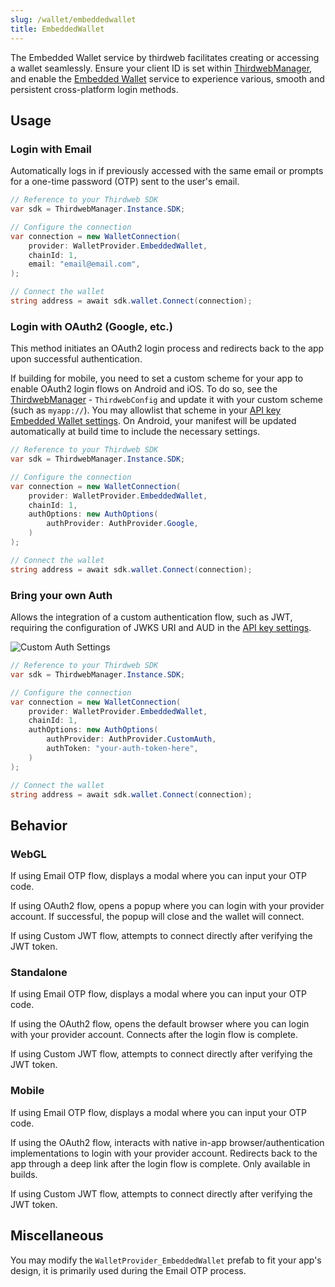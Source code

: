```yaml
---
slug: /wallet/embeddedwallet
title: EmbeddedWallet
---
```


The Embedded Wallet service by thirdweb facilitates creating or accessing a wallet seamlessly. Ensure your client ID is set within [ThirdwebManager](/unity/thirdwebmanager), and enable the [Embedded Wallet](/embedded-wallet) service to experience various, smooth and persistent cross-platform login methods.

## Usage

### Login with Email

Automatically logs in if previously accessed with the same email or prompts for a one-time password (OTP) sent to the user's email.

```csharp
// Reference to your Thirdweb SDK
var sdk = ThirdwebManager.Instance.SDK;

// Configure the connection
var connection = new WalletConnection(
    provider: WalletProvider.EmbeddedWallet,
    chainId: 1,
    email: "email@email.com",
);

// Connect the wallet
string address = await sdk.wallet.Connect(connection);
```

### Login with OAuth2 (Google, etc.)

This method initiates an OAuth2 login process and redirects back to the app upon successful authentication.

If building for mobile, you need to set a custom scheme for your app to enable OAuth2 login flows on Android and iOS.
To do so, see the [ThirdwebManager](/unity/thirdwebmanager) - `ThirdwebConfig` and update it with your custom scheme (such as `myapp://`).
You may allowlist that scheme in your [API key Embedded Wallet settings](https://thirdweb.com/create-api-key). On Android, your manifest will be updated automatically at build time to include the necessary settings.

```csharp
// Reference to your Thirdweb SDK
var sdk = ThirdwebManager.Instance.SDK;

// Configure the connection
var connection = new WalletConnection(
    provider: WalletProvider.EmbeddedWallet,
    chainId: 1,
    authOptions: new AuthOptions(
        authProvider: AuthProvider.Google,
    )
);

// Connect the wallet
string address = await sdk.wallet.Connect(connection);
```

### Bring your own Auth

Allows the integration of a custom authentication flow, such as JWT, requiring the configuration of JWKS URI and AUD in the [API key settings](https://thirdweb.com/create-api-key).

![Custom Auth Settings](../assets/jwt_auth_settings.png)

```csharp
// Reference to your Thirdweb SDK
var sdk = ThirdwebManager.Instance.SDK;

// Configure the connection
var connection = new WalletConnection(
    provider: WalletProvider.EmbeddedWallet,
    chainId: 1,
    authOptions: new AuthOptions(
        authProvider: AuthProvider.CustomAuth,
        authToken: "your-auth-token-here",
    )
);

// Connect the wallet
string address = await sdk.wallet.Connect(connection);
```

## Behavior

### WebGL

If using Email OTP flow, displays a modal where you can input your OTP code.

If using OAuth2 flow, opens a popup where you can login with your provider account. If successful, the popup will close and the wallet will connect.

If using Custom JWT flow, attempts to connect directly after verifying the JWT token.

### Standalone

If using Email OTP flow, displays a modal where you can input your OTP code.

If using the OAuth2 flow, opens the default browser where you can login with your provider account. Connects after the login flow is complete.

If using Custom JWT flow, attempts to connect directly after verifying the JWT token.

### Mobile

If using Email OTP flow, displays a modal where you can input your OTP code.

If using the OAuth2 flow, interacts with native in-app browser/authentication implementations to login with your provider account. Redirects back to the app through a deep link after the login flow is complete. Only available in builds.

If using Custom JWT flow, attempts to connect directly after verifying the JWT token.

## Miscellaneous

You may modify the `WalletProvider_EmbeddedWallet` prefab to fit your app's design, it is primarily used during the Email OTP process.
